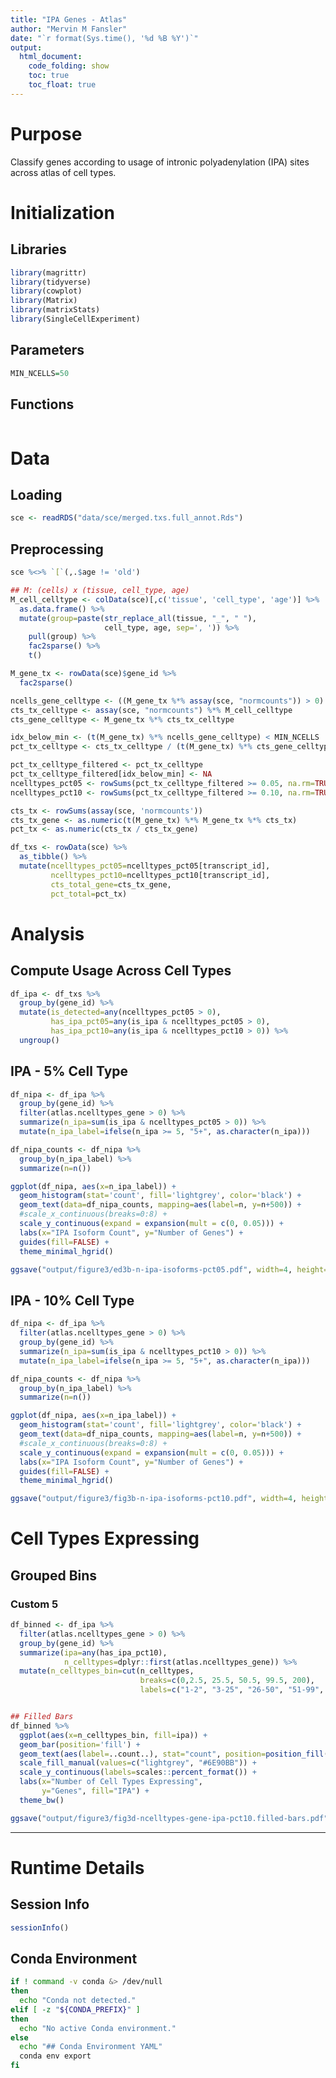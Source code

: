 ```yaml
---
title: "IPA Genes - Atlas"
author: "Mervin M Fansler"
date: "`r format(Sys.time(), '%d %B %Y')`"
output: 
  html_document: 
    code_folding: show
    toc: true
    toc_float: true
---
```


# Purpose

Classify genes according to usage of intronic polyadenylation (IPA) sites across
atlas of cell types.

# Initialization

## Libraries
```r
library(magrittr)
library(tidyverse)
library(cowplot)
library(Matrix)
library(matrixStats)
library(SingleCellExperiment)
```

## Parameters
```r
MIN_NCELLS=50
```

## Functions

```r

```

# Data
## Loading
```r
sce <- readRDS("data/sce/merged.txs.full_annot.Rds")
```

## Preprocessing
```r
sce %<>% `[`(,.$age != 'old')

## M: (cells) x (tissue, cell_type, age)
M_cell_celltype <- colData(sce)[,c('tissue', 'cell_type', 'age')] %>%
  as.data.frame() %>%
  mutate(group=paste(str_replace_all(tissue, "_", " "),
                     cell_type, age, sep=', ')) %>%
    pull(group) %>%
    fac2sparse() %>%
    t()

M_gene_tx <- rowData(sce)$gene_id %>%
  fac2sparse()

ncells_gene_celltype <- ((M_gene_tx %*% assay(sce, "normcounts")) > 0) %*% M_cell_celltype
cts_tx_celltype <- assay(sce, "normcounts") %*% M_cell_celltype
cts_gene_celltype <- M_gene_tx %*% cts_tx_celltype

idx_below_min <- (t(M_gene_tx) %*% ncells_gene_celltype) < MIN_NCELLS
pct_tx_celltype <- cts_tx_celltype / (t(M_gene_tx) %*% cts_gene_celltype)

pct_tx_celltype_filtered <- pct_tx_celltype
pct_tx_celltype_filtered[idx_below_min] <- NA
ncelltypes_pct05 <- rowSums(pct_tx_celltype_filtered >= 0.05, na.rm=TRUE)
ncelltypes_pct10 <- rowSums(pct_tx_celltype_filtered >= 0.10, na.rm=TRUE)

cts_tx <- rowSums(assay(sce, 'normcounts'))
cts_tx_gene <- as.numeric(t(M_gene_tx) %*% M_gene_tx %*% cts_tx)
pct_tx <- as.numeric(cts_tx / cts_tx_gene)

df_txs <- rowData(sce) %>%
  as_tibble() %>%
  mutate(ncelltypes_pct05=ncelltypes_pct05[transcript_id],
         ncelltypes_pct10=ncelltypes_pct10[transcript_id],
         cts_total_gene=cts_tx_gene,
         pct_total=pct_tx)
```

# Analysis

## Compute Usage Across Cell Types

```r
df_ipa <- df_txs %>%
  group_by(gene_id) %>%
  mutate(is_detected=any(ncelltypes_pct05 > 0),
         has_ipa_pct05=any(is_ipa & ncelltypes_pct05 > 0),
         has_ipa_pct10=any(is_ipa & ncelltypes_pct10 > 0)) %>%
  ungroup()
```

## IPA - 5% Cell Type

```r
df_nipa <- df_ipa %>%
  group_by(gene_id) %>%
  filter(atlas.ncelltypes_gene > 0) %>%
  summarize(n_ipa=sum(is_ipa & ncelltypes_pct05 > 0)) %>%
  mutate(n_ipa_label=ifelse(n_ipa >= 5, "5+", as.character(n_ipa)))

df_nipa_counts <- df_nipa %>%
  group_by(n_ipa_label) %>%
  summarize(n=n())

ggplot(df_nipa, aes(x=n_ipa_label)) +
  geom_histogram(stat='count', fill='lightgrey', color='black') +
  geom_text(data=df_nipa_counts, mapping=aes(label=n, y=n+500)) +
  #scale_x_continuous(breaks=0:8) +
  scale_y_continuous(expand = expansion(mult = c(0, 0.05))) +
  labs(x="IPA Isoform Count", y="Number of Genes") +
  guides(fill=FALSE) +
  theme_minimal_hgrid()

ggsave("output/figure3/ed3b-n-ipa-isoforms-pct05.pdf", width=4, height=4, dpi=300)
```

## IPA - 10% Cell Type

```r
df_nipa <- df_ipa %>%
  filter(atlas.ncelltypes_gene > 0) %>%
  group_by(gene_id) %>%
  summarize(n_ipa=sum(is_ipa & ncelltypes_pct10 > 0)) %>%
  mutate(n_ipa_label=ifelse(n_ipa >= 5, "5+", as.character(n_ipa)))

df_nipa_counts <- df_nipa %>%
  group_by(n_ipa_label) %>%
  summarize(n=n())

ggplot(df_nipa, aes(x=n_ipa_label)) +
  geom_histogram(stat='count', fill='lightgrey', color='black') +
  geom_text(data=df_nipa_counts, mapping=aes(label=n, y=n+500)) +
  #scale_x_continuous(breaks=0:8) +
  scale_y_continuous(expand = expansion(mult = c(0, 0.05))) +
  labs(x="IPA Isoform Count", y="Number of Genes") +
  guides(fill=FALSE) +
  theme_minimal_hgrid()

ggsave("output/figure3/fig3b-n-ipa-isoforms-pct10.pdf", width=4, height=4, dpi=300)
```


# Cell Types Expressing
## Grouped Bins
### Custom 5
```r
df_binned <- df_ipa %>%
  filter(atlas.ncelltypes_gene > 0) %>%
  group_by(gene_id) %>%
  summarize(ipa=any(has_ipa_pct10), 
            n_celltypes=dplyr::first(atlas.ncelltypes_gene)) %>%
  mutate(n_celltypes_bin=cut(n_celltypes, 
                             breaks=c(0,2.5, 25.5, 50.5, 99.5, 200),
                             labels=c("1-2", "3-25", "26-50", "51-99", "100+")))


## Filled Bars
df_binned %>%
  ggplot(aes(x=n_celltypes_bin, fill=ipa)) +
  geom_bar(position='fill') +
  geom_text(aes(label=..count..), stat="count", position=position_fill(vjust=0.5)) +
  scale_fill_manual(values=c("lightgrey", "#6E90BB")) +
  scale_y_continuous(labels=scales::percent_format()) +
  labs(x="Number of Cell Types Expressing",
       y="Genes", fill="IPA") +
  theme_bw()

ggsave("output/figure3/fig3d-ncelltypes-gene-ipa-pct10.filled-bars.pdf", width=4, height=4, dpi=300)
```


---

# Runtime Details
## Session Info
```r
sessionInfo()
```

## Conda Environment
```bash
if ! command -v conda &> /dev/null
then
  echo "Conda not detected."
elif [ -z "${CONDA_PREFIX}" ]
then
  echo "No active Conda environment."
else
  echo "## Conda Environment YAML"
  conda env export
fi
```
